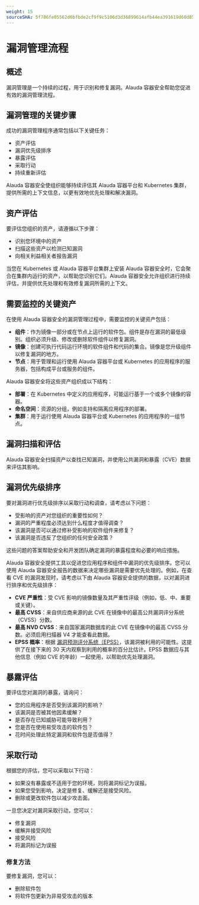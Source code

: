 ```yaml
---
weight: 15
sourceSHA: 5f786fe05562d6bfbde2cf9f9c5106d3d36899614afb44ea391619d60d8546f3
---
```


# 漏洞管理流程

## 概述

漏洞管理是一个持续的过程，用于识别和修复漏洞。Alauda 容器安全帮助您促进有效的漏洞管理流程。

## 漏洞管理的关键步骤

成功的漏洞管理程序通常包括以下关键任务：

- 资产评估
- 漏洞优先级排序
- 暴露评估
- 采取行动
- 持续重新评估

Alauda 容器安全使组织能够持续评估其 Alauda 容器平台和 Kubernetes 集群，提供所需的上下文信息，以更有效地优先处理和解决漏洞。

## 资产评估

要评估您组织的资产，请遵循以下步骤：

- 识别您环境中的资产
- 扫描这些资产以检测已知漏洞
- 向相关利益相关者报告漏洞

当您在 Kubernetes 或 Alauda 容器平台集群上安装 Alauda 容器安全时，它会聚合在集群内运行的资产，以帮助您识别它们。Alauda 容器安全允许组织进行持续评估，并提供优先处理和有效修复漏洞所需的上下文。

## 需要监控的关键资产

在使用 Alauda 容器安全的漏洞管理过程中，需要监控的关键资产包括：

- **组件**：作为镜像一部分或在节点上运行的软件包。组件是存在漏洞的最低级别。组织必须升级、修改或删除软件组件以修复漏洞。
- **镜像**：创建可执行代码运行环境的软件组件和代码的集合。镜像是您升级组件以修复漏洞的地方。
- **节点**：用于管理和运行使用 Alauda 容器平台或 Kubernetes 的应用程序的服务器，包括构成平台或服务的组件。

Alauda 容器安全将这些资产组织成以下结构：

- **部署**：在 Kubernetes 中定义的应用程序，可能运行基于一个或多个镜像的容器。
- **命名空间**：资源的分组，例如支持和隔离应用程序的部署。
- **集群**：用于运行使用 Alauda 容器平台或 Kubernetes 的应用程序的一组节点。

## 漏洞扫描和评估

Alauda 容器安全扫描资产以查找已知漏洞，并使用公共漏洞和暴露（CVE）数据来评估其影响。

## 漏洞优先级排序

要对漏洞进行优先级排序以采取行动和调查，请考虑以下问题：

- 受影响的资产对您组织的重要性如何？
- 漏洞的严重程度必须达到什么程度才值得调查？
- 该漏洞是否可以通过修补受影响的软件组件来修复？
- 该漏洞是否违反了您组织的任何安全政策？

这些问题的答案帮助安全和开发团队确定漏洞的暴露程度和必要的响应措施。

Alauda 容器安全提供工具以促进您应用程序和组件中漏洞的优先级排序。您可以使用 Alauda 容器安全报告的数据来决定哪些漏洞是需要优先处理的。例如，在查看 CVE 的漏洞发现时，请考虑以下由 Alauda 容器安全提供的数据，以对漏洞进行排序和优先级排序：

- **CVE 严重性**：受 CVE 影响的镜像数量及其严重性评级（例如，低、中、重要或关键）。
- **最高 CVSS**：来自供应商来源的此 CVE 在镜像中的最高公共漏洞评分系统（CVSS）分数。
- **最高 NVD CVSS**：来自国家漏洞数据库的此 CVE 在镜像中的最高 CVSS 分数。必须启用扫描器 V4 才能查看此数据。
- **EPSS 概率**：根据 [漏洞预测评分系统（EPSS）](https://www.first.org/epss/model)，该漏洞被利用的可能性。这提供了在接下来的 30 天内观察到利用的概率的百分比估计。EPSS 数据应与其他信息（例如 CVE 的年龄）一起使用，以帮助优先处理漏洞。

## 暴露评估

要评估您对漏洞的暴露，请询问：

- 您的应用程序是否受到该漏洞的影响？
- 该漏洞是否被其他因素缓解？
- 是否存在已知威胁可能导致利用？
- 您是否在使用易受攻击的软件包？
- 花时间处理此特定漏洞和软件包是否值得？

## 采取行动

根据您的评估，您可以采取以下行动：

- 如果没有暴露或不适用于您的环境，则将漏洞标记为误报。
- 如果您受到影响，决定是修复、缓解还是接受风险。
- 删除或更改软件包以减少攻击面。

一旦您决定对漏洞采取行动，您可以：

- 修复漏洞
- 缓解并接受风险
- 接受风险
- 将漏洞标记为误报

### 修复方法

要修复漏洞，您可以：

- 删除软件包
- 将软件包更新为非易受攻击的版本
